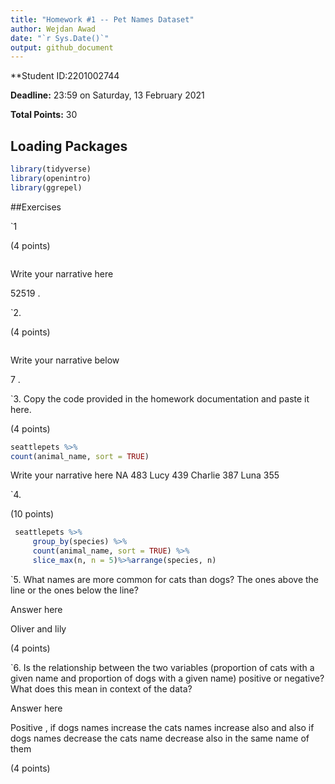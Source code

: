 ```yaml
---
title: "Homework #1 -- Pet Names Dataset"
author: Wejdan Awad
date: "`r Sys.Date()`"
output: github_document
---
```


**Student ID:2201002744

**Deadline:** 23:59 on Saturday, 13 February 2021

**Total Points:** 30


## Loading Packages

```r

library(tidyverse)
library(openintro)
library(ggrepel)
```


##Exercises

`1

(4 points)
```r

```
Write your narrative here

52519 .


`2.

(4 points)

```r

```
Write your narrative below

7 .

`3. Copy the code provided in the homework documentation and paste it here. 

(4 points)

```r
seattlepets %>%
count(animal_name, sort = TRUE)
```
Write your narrative here
NA          483
Lucy        439
Charlie     387
Luna        355

`4.

(10 points)

```r
 seattlepets %>%
     group_by(species) %>%
     count(animal_name, sort = TRUE) %>%
     slice_max(n, n = 5)%>%arrange(species, n)
```


`5.  What names are more common for cats than dogs? The ones above the line or the ones below the line?

Answer here

Oliver and lily

(4 points)

`6. Is the relationship between the two variables (proportion of cats with a given name and proportion of dogs with a given name) positive or negative? What does this mean in context of the data?

Answer here

Positive , if dogs names increase the cats names increase also and also if dogs 
names decrease the cats name decrease also in the same name of them 

(4 points)
